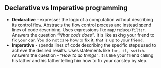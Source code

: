 ## Declarative vs Imperative programming

- **Declarative** - expresses the logic of a computation without describing its control flow. Abstracts the flow control process and instead spend lines of code describing. Uses expressions like `map/reduce/filter`.<br/>
  Answers the question _“What code does”_. It is like asking your friend to fix your car. You do not care how to fix it, that is up to your friend.
- **Imperative** - spends lines of code describing the specific steps used to achieve the desired results. Uses statements like `for, if, switch`.<br/>
  Answers the question - _“How to do things”_. It is like your friend calling his father and his father telling him how to fix your car step by step.

<br />
